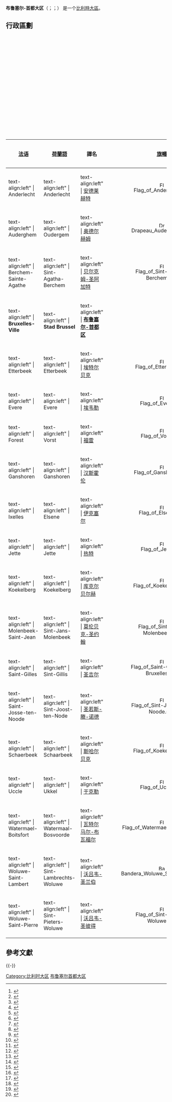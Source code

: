 {{not|布鲁塞尔-首都区|布鲁塞尔}}
{{Infobox settlement
| name                            = 布鲁塞尔-首都大区
| native_name                     = <small>{{native name|nl|Brussels Hoofdstedelijk Gewest}}<br>{{native name|fr|Région de Bruxelles-Capitale}}<br />{{native name|de|Region Brüssel-Hauptstadt}}</small>
| settlement_type                 = {{BEL}}[[大区_(比利时)|大区]]
| image_flag                      = Flag of the Brussels-Capital Region.svg
| flag_size                       = 125px
| flag_link                       = 布魯塞爾-首都大區旗
| image_shield                    = 
| shield_size                     = 
| image_map                       = Brussels-Capital Region in Belgium and Europe.svg
| mapsize                         = 315
| image_map1                      = 
| coordinates                     = 
| subdivision_type                = [[世界政區索引|国家]]
| subdivision_name                = {{BEL}}
| subdivision_type2               = [[社群_(比利时)|社群]]
| subdivision_name2               = {{BE-NL}}<br/>{{BE-FR}}
| established_title               = 成立
| established_date                = 1989年
| seat_type                       = 首府
| seat                            = [[布鲁塞尔|布鲁塞尔]] 
| leader_title                    = 行政部门
| leader_name                     = [[布魯塞爾首都大區政府|布魯塞爾首都大區政府]]
| leader_title1                   = 
| leader_name1                    = 
| leader_title2                   = 
| leader_name2                    = 
| leader_title3                   = 立法机构
| leader_name3                    = [[布魯塞爾首都大區議會|布魯塞爾首都大區議會]]
| leader_title4                   = 
| leader_name4                    = 
| area_total_km2                  = 162.4
| area_footnotes                  = 
| population_total                = 1208542
| population_as_of                = 2019年
| population_density_km2          = auto
| population_footnotes            = 
| demographics_type1              = [[比利时语言|语言]]
| demographics1_footnotes         = <!-- for references: use <ref> tags -->
| demographics1_title1            = [[官方语言|官方语言]]
| demographics1_info1             = [[荷兰语|荷兰语]]<br>[[法语|法语]] 
| demographics1_title2            = 
| demographics1_info2             = 
| timezone1                       = 
| utc_offset1                     = 
| timezone1_DST                   = 
| utc_offset1_DST                 = 
| iso_code                        = BE-BRU
| area_code_type                  = [[NIS编码|NIS编码]]
| area_code                       = 
| anthem                          = 
| blank_name_sec1                 = 
| blank_info_sec1                 = 
| website                         = [http://be.brussels/brussels?set_language=en be.brussels]
| footnotes                       = 
}}
'''布鲁塞尔-首都大区'''（{{lang-fr|Région de Bruxelles-Capitale}}；{{lang-nl|Brussels Hoofdstedelijk Gewest}}；{{lang-de|Region Brüssel-Hauptstadt}}） 是一个[[比利時大區|比利時大區]]。

==行政區劃==
{{Image label begin|image=Brussels-Capital Region blank.svg|float=left|width=300|text=}}
     {{Image label|x=0.24|y=0.55|scale=300|text=[[Anderlecht|<font color="black">'''1'''</font>]]}}
     {{Image label|x=0.8|y=0.67|scale=300|text=[[Auderghem|<font color="black">'''2]]}}
     {{Image label|x=0.2|y=0.33|scale=300|text=[[Sint-Agatha-Berchem|<font color="black">'''3'''</font>]]}}
     {{Image label|x=0.48|y=0.2|scale=300|text=[[City_of_Brussels|<font color="black">'''4'''</font>]]}}
     {{Image label|x=0.56|y=0.725|scale=300|text=[[City_of_Brussels|<font color="black">'''4'''</font>]]}}
     {{Image label|x=0.63|y=0.56|scale=300|text=[[Etterbeek|<font color="black">'''5'''</font>]]}}
     {{Image label|x=0.685|y=0.3|scale=300|text=[[Evere|<font color="black">'''6]]}}
     {{Image label|x=0.328|y=0.67|scale=300|text=[[Forest,_Belgium|<font color="black">'''7'''</font>]]}}
     {{Image label|x=0.25|y=0.27|scale=300|text=[[Ganshoren|<font color="black">'''8'''</font>]]}}
     {{Image label|x=0.475|y=0.64|scale=300|text=[[Ixelles|<font color="black">'''9'''</font>]]}}
     {{Image label|x=0.56|y=0.618|scale=300|text=[[Ixelles|<font color="black">'''9'''</font>]]}}
     {{Image label|x=0.28|y=0.2|scale=300|text=[[Jette|<font color="black">'''10'''</font>]]}}
     {{Image label|x=0.289|y=0.345|scale=300|text=[[Koekelberg|<font color="black">'''11'''</font>]]}}
     {{Image label|x=0.284|y=0.41|scale=300|text=[[Sint-Jans-Molenbeek|<font color="black">'''12'''</font>]]}}
     {{Image label|x=0.41|y=0.585|scale=300|text=[[Saint-Gilles,_Belgium|<font color="black">'''13'''</font>]]}}
     {{Image label|x=0.518|y=0.424|scale=300|text=[[Saint-Josse-ten-Noode|<font color="black">'''14'''</font>]]}}
     {{Image label|x=0.584|y=0.36|scale=300|text=[[Schaerbeek|<font color="black">'''15'''</font>]]}}
     {{Image label|x=0.472|y=0.86|scale=300|text=[[Uccle|<font color="black">'''16'''</font>]]}}
     {{Image label|x=0.75|y=0.84|scale=300|text=[[Watermael-Boitsfort|<font color="black">'''17'''</font>]]}}
     {{Image label|x=0.76|y=0.446|scale=300|text=[[Woluwe-Saint-Lambert|<font color="black">'''18'''</font>]]}}
     {{Image label|x=0.84|y=0.568|scale=300|text=[[Woluwe-Saint-Pierre|<font color="black">'''19'''</font>]]}}
     {{Image label end}}
{|class="wikitable sortable" style="white-space:nowrap"
! [[法语|法语]]
! [[荷蘭語|荷蘭語]]
! 譯名
! class="unsortable" | [[旗幟|旗幟]]
! class="unsortable" | [[紋章|紋章]]
! [[郵遞區號|郵遞區號]]<ref name="code">{{cite web|url=http://www.geonames.org/postalcode-search.html?q=&country=BE|title=Belgium - postal codes|date=2007|publisher=Geonames|accessdate=2008-08-04|archive-date=2020-09-16|archive-url=https://web.archive.org/web/20200916022807/http://www.geonames.org/postalcode-search.html?q=&country=BE|dead-url=no}}</ref>
! style="line-height:70%" | 人口<br /><small>(2007年)</small>
! 面积
! style="line-height:70%" | [[人口密度|人口密度]]<br /><small>(km²)</small>
! class="unsortable" | 谱
! class="unsortable" | #
|-
| text-align:left" | Anderlecht
| text-align:left" | Anderlecht
| text-align:left" | [[安德莱赫特|安德莱赫特]]
| align=center | [[File:Flag_of_Anderlecht.svg|22x15px]]
| align=center | [[File:Anderlecht.jpg|22x15px]]
| 1070
|align="right"| 97501
|<span style="display:none">17.7</span>{{convert|17.7|sqkm|sqmi|1}}
|align="right"| 5501
! <ref>{{cite web|url=http://www.bruxelles.irisnet.be/en/region/region_de_bruxelles-capitale/communes/anderlecht.shtml|title=Anderlecht|date=2004|publisher=CIBG|accessdate=2008-08-07|deadurl=yes|archiveurl=https://web.archive.org/web/20080612015855/http://www.bruxelles.irisnet.be/en/region/region_de_bruxelles-capitale/communes/anderlecht.shtml|archivedate=2008-06-12}}</ref>
| align="center" | 1
|-
|  text-align:left" | Auderghem
|  text-align:left" | Oudergem
|  text-align:left" | [[奥德尔赫姆|奥德尔赫姆]]
| align=center | [[File:Drapeau_Auderghem.svg|22x15px]]
| align=center | [[File:Auderghem.jpg|22x15px]]
| 1160
| align="right" | 29681
| <span style="display:none">09.0</span>{{convert|9.0|sqkm|sqmi|1}}
| align="right" | 3286
! <ref>{{cite web|url=http://www.bruxelles.irisnet.be/en/region/region_de_bruxelles-capitale/communes/auderghem.shtml|title=Auderghem/Oudergem|date=2004|publisher=CIBG|accessdate=2008-08-07|deadurl=yes|archiveurl=https://web.archive.org/web/20080615042248/http://www.bruxelles.irisnet.be/en/region/region_de_bruxelles-capitale/communes/auderghem.shtml|archivedate=2008-06-15}}</ref>
| align="center" | 2
|-
|  text-align:left" | Berchem-Sainte-Agathe
|  text-align:left" | Sint-Agatha-Berchem
|  text-align:left" | [[贝尔克姆-圣阿加特|贝尔克姆-圣阿加特]]
| align=center | [[File:Flag_of_Sint-Agatha-Berchem.svg|22x15px]]
| align=center | [[File:Blason_Berchem-Sainte-Agathe.svg|22x15px]]
| 1082
| align="right" | 20431
| <span style="display:none">02.9</span>{{convert|2.9|sqkm|sqmi|1}}
| align="right" | 6927
! <ref>{{cite web|url=http://www.bruxelles.irisnet.be/en/region/region_de_bruxelles-capitale/communes/berchem-sainte-agathe.shtml|title=Berchem-Sainte-Agathe/Sint-Agatha-Berchem|date=2004|publisher=CIBG|accessdate=2008-08-07|deadurl=yes|archiveurl=https://web.archive.org/web/20081010200259/http://www.bruxelles.irisnet.be/en/region/region_de_bruxelles-capitale/communes/berchem-sainte-agathe.shtml|archivedate=2008-10-10}}</ref>
| align="center" | 3
|-
|  text-align:left" | '''Bruxelles-Ville'''{{ref label|note1|a|a 1}}
|  text-align:left" | '''Stad Brussel'''{{ref label|note1|a|2}}
|  text-align:left" | '''[[布鲁塞尔-首都区|布鲁塞尔-首都区]]'''
| align=center | 
| align=center | [[File:Coat_of_Arms_of_Brussels.svg|22x15px]]
| 1000{{spaces|2}}1130<br />1020{{spaces|2}}1040<br />1120{{spaces|2}}1050
| align="right"| 145917
| <span style="display:none">32.6</span>{{convert|32.6|sqkm|sqmi|1}}
| align="right"| 4475
! <ref>{{cite web|url=http://www.bruxelles.irisnet.be/en/region/region_de_bruxelles-capitale/communes/bruxelles_ville.shtml|title=City of Brussels|date=2004|publisher=CIBG|accessdate=2008-08-07|deadurl=yes|archiveurl=https://web.archive.org/web/20080916111635/http://www.bruxelles.irisnet.be/en/region/region_de_bruxelles-capitale/communes/bruxelles_ville.shtml|archivedate=2008-09-16}}</ref>
| align="center" | 4
|-
|  text-align:left" | Etterbeek
|  text-align:left" | Etterbeek
|  text-align:left" | [[埃特尔贝克|埃特尔贝克]]
| align=center | [[File:Flag_of_Etterbeek.svg|22x15px]]
| align=center | [[File:Etterbeek.jpg|22x15px]]
| 1040
| align="right" | 42342
| <span style="display:none">03.1</span>{{convert|3.1|sqkm|sqmi|1}}
| align="right" | 13445
! <ref>{{cite web|url=http://www.bruxelles.irisnet.be/en/region/region_de_bruxelles-capitale/communes/etterbeek.shtml|title=Etterbeek|date=2004|publisher=CIBG|accessdate=2008-08-07|deadurl=yes|archiveurl=https://web.archive.org/web/20080703062629/http://www.bruxelles.irisnet.be/en/region/region_de_bruxelles-capitale/communes/etterbeek.shtml|archivedate=2008-07-03}}</ref>
| align="center" | 5
|-
|  text-align:left" | Evere
|  text-align:left" | Evere
|  text-align:left" | [[埃韦勒|埃韦勒]]
| align=center | [[File:Flag_of_Evere.svg|22x15px]]
| align=center | [[File:Everewapen.gif|22x15px]]
| 1140
| align="right" | 34128
| <span style="display:none">05.0</span>{{convert|5.0|sqkm|sqmi|1}}
| align="right" | 6801
! <ref>{{cite web|url=http://www.bruxelles.irisnet.be/en/region/region_de_bruxelles-capitale/communes/evere.shtml|title=Evere|date=2004|publisher=CIBG|accessdate=2008-08-07|deadurl=yes|archiveurl=https://web.archive.org/web/20080612015859/http://www.bruxelles.irisnet.be/en/region/region_de_bruxelles-capitale/communes/evere.shtml|archivedate=2008-06-12}}</ref>
| align="center" | 6
|-
|  text-align:left" | Forest
|  text-align:left" | Vorst
|  text-align:left" | [[福雷|福雷]]
| align=center | [[File:Flag_of_Vorst.svg|22x15px]]
| align=center | [[File:Armoiries_Forest.png|22x15px]]
| 1190
| align="right" | 48284
| <span style="display:none">06.2</span>{{convert|6.2|sqkm|sqmi|1}}
| align="right" | 7728
! <ref>{{cite web|url=http://www.bruxelles.irisnet.be/en/region/region_de_bruxelles-capitale/communes/forest.shtml|title=Forest/Vorst|date=2004|publisher=CIBG|accessdate=2008-08-07|deadurl=yes|archiveurl=https://web.archive.org/web/20080930220759/http://www.bruxelles.irisnet.be/en/region/region_de_bruxelles-capitale/communes/forest.shtml|archivedate=2008-09-30}}</ref>
| align="center" | 7
|-
|  text-align:left" | Ganshoren
|  text-align:left" | Ganshoren
|  text-align:left" | [[汉斯霍伦|汉斯霍伦]]
| align=center | [[File:Flag_of_Ganshoren.svg|22x15px]]
| align=center | [[File:Ganshorenwapen.gif|22x15px]]
| 1083
| align="right" | 21395
| <span style="display:none">02.5</span>{{convert|2.5|sqkm|sqmi|1}}
| align="right" | 8714
! <ref>{{cite web|url=http://www.bruxelles.irisnet.be/en/region/region_de_bruxelles-capitale/communes/ganshoren.shtml|title=Ganshoren|date=2004|publisher=CIBG|accessdate=2008-08-07|deadurl=yes|archiveurl=https://web.archive.org/web/20080621142246/http://www.bruxelles.irisnet.be/en/region/region_de_bruxelles-capitale/communes/ganshoren.shtml|archivedate=2008-06-21}}</ref>
| align="center" | 8
|-
|  text-align:left" | Ixelles
|  text-align:left" | Elsene
|  text-align:left" | [[伊克塞尔|伊克塞尔]]
| align=center | [[File:Flag_of_Elsene.svg|22x15px]]
| align=center | [[File:Armoiries_Ixelles.png|22x15px]]
| 1050
| align="right" | 78088
| <span style="display:none">06.3</span>{{convert|6.3|sqkm|sqmi|1}}
| align="right" | 12308
! <ref>{{cite web|url=http://www.bruxelles.irisnet.be/en/region/region_de_bruxelles-capitale/communes/ixelles.shtml|title=Ixelles/Elsene|date=2004|publisher=CIBG|accessdate=2008-08-07|deadurl=yes|archiveurl=https://web.archive.org/web/20080612015521/http://www.bruxelles.irisnet.be/en/region/region_de_bruxelles-capitale/communes/ixelles.shtml|archivedate=2008-06-12}}</ref>
| align="center" | 9
|-
|  text-align:left" | Jette
|  text-align:left" | Jette
|  text-align:left" | [[热特|热特]]
| align=center | [[File:Flag_of_Jette.svg|22x15px]]
| align=center | [[File:Armoiries_Jette.png|22x15px]]
| 1090
| align="right" | 43564
| <span style="display:none">05.0</span>{{convert|5.0|sqkm|sqmi|1}}
| align="right" | 8638
! <ref>{{cite web|url=http://www.bruxelles.irisnet.be/en/region/region_de_bruxelles-capitale/communes/jette.shtml|title=Jette|date=2004|publisher=CIBG|accessdate=2008-08-07|deadurl=yes|archiveurl=https://web.archive.org/web/20080612015904/http://www.bruxelles.irisnet.be/en/region/region_de_bruxelles-capitale/communes/jette.shtml|archivedate=2008-06-12}}</ref>
| align="center" | 10
|-
|  text-align:left" | Koekelberg
|  text-align:left" | Koekelberg
|  text-align:left" | [[库克尔贝尔赫|库克尔贝尔赫]]
| align=center | [[File:Flag_of_Koekelberg.svg|22x15px]]
| align=center | [[File:Koekelberg_arms.GIF|22x15px]]
| 1081
| align="right" | 18541
| <span style="display:none">01.2</span>{{convert|1.2|sqkm|sqmi|1}}
| align="right" | 15814
! <ref>{{cite web|url=http://www.bruxelles.irisnet.be/en/region/region_de_bruxelles-capitale/communes/koekelberg.shtml|title=Koekelberg|date=2004|publisher=CIBG|accessdate=2008-08-07|deadurl=yes|archiveurl=https://web.archive.org/web/20080615042258/http://www.bruxelles.irisnet.be/en/region/region_de_bruxelles-capitale/communes/koekelberg.shtml|archivedate=2008-06-15}}</ref>
| align="center" | 11
|-
|  text-align:left" | Molenbeek-Saint-Jean
|  text-align:left" | Sint-Jans-Molenbeek
|  text-align:left" | [[莫伦贝克-圣约翰|莫伦贝克-圣约翰]]
| align=center | [[File:Flag_of_Sint-Jans-Molenbeek.png|22x15px]]
| align=center | [[File:Coat_of_arms_of_Saint-Jean-de-Molenbeek.jpg|22x15px]]
| 1080
| align="right" | 81632
| <span style="display:none">05.9</span>{{convert|5.9|sqkm|sqmi|1}}
| align="right" | 13855
! <ref>{{cite web|url=http://www.bruxelles.irisnet.be/en/region/region_de_bruxelles-capitale/communes/molenbeek_saint_jean.shtml|title=Molenbeek-Saint-Jean/Sint-Jans-Molenbeek|date=2004|publisher=CIBG|accessdate=2008-08-07|deadurl=yes|archiveurl=https://web.archive.org/web/20080930222132/http://www.bruxelles.irisnet.be/en/region/region_de_bruxelles-capitale/communes/molenbeek_saint_jean.shtml|archivedate=2008-09-30}}</ref>
| align="center" | 12
|-
|  text-align:left" | Saint-Gilles
|  text-align:left" | Sint-Gillis
|  text-align:left" | [[圣吉尔|圣吉尔]]
| align=center | [[File:Flag_of_Saint-Gilles-lez-Bruxelles.svg|22x15px]]
| align=center | [[File:Stgilliswapen.gif|22x15px]]
| 1060
| align="right" | 44767
| <span style="display:none">02.5</span>{{convert|2.5|sqkm|sqmi|1}}
| align="right" | 17731
! <ref>{{cite web|url=http://www.bruxelles.irisnet.be/en/region/region_de_bruxelles-capitale/communes/saint_gilles.shtml|title=Saint-Gilles/Sint-Gillis|date=2004|publisher=CIBG|accessdate=2008-08-07|deadurl=yes|archiveurl=https://web.archive.org/web/20080612003951/http://www.bruxelles.irisnet.be/en/region/region_de_bruxelles-capitale/communes/saint_gilles.shtml|archivedate=2008-06-12}}</ref>
| align="center" | 13
|-
|  text-align:left" | Saint-Josse-ten-Noode
|  text-align:left" | Sint-Joost-ten-Node
|  text-align:left" | [[圣若斯-滕-诺德|圣若斯-滕-诺德]]
| align=center | [[File:Flag_of_Sint-Josse-ten-Noode.svg|22x15px]]
| align=center | [[File:Stjoostwapen.gif|22x15px]]
| 1210
| align="right" | 23785
| <span style="display:none">01.1</span>{{convert|1.1|sqkm|sqmi|1}}
| align="right" | 20822
! <ref>{{cite web|url=http://www.bruxelles.irisnet.be/en/region/region_de_bruxelles-capitale/communes/saint_josse_ten_noode.shtml|title=Saint-Josse-ten-Noode/Sint-Joost-ten-Node|date=2004|publisher=CIBG|accessdate=2008-08-07|deadurl=yes|archiveurl=https://web.archive.org/web/20080914210313/http://www.bruxelles.irisnet.be/en/region/region_de_bruxelles-capitale/communes/saint_josse_ten_noode.shtml|archivedate=2008-09-14}}</ref>
| align="center" | 14
|-
|  text-align:left" | Schaerbeek
|  text-align:left" | Schaarbeek
|  text-align:left" | [[斯哈尔贝克|斯哈尔贝克]]
| align=center | [[File:Flag_of_Koekelberg.svg|22x15px]]
| align=center | 
| 1030
| align="right" | 113493
| <span style="display:none">08.1</span>{{convert|8.1|sqkm|sqmi|1}}
| align="right" | 13943
! <ref>{{cite web|url=http://www.bruxelles.irisnet.be/en/region/region_de_bruxelles-capitale/communes/schaerbeek.shtml|title=Schaerbeek/Schaarbeek|date=2004|publisher=CIBG|accessdate=2008-08-07|deadurl=yes|archiveurl=https://web.archive.org/web/20080930220804/http://www.bruxelles.irisnet.be/en/region/region_de_bruxelles-capitale/communes/schaerbeek.shtml|archivedate=2008-09-30}}</ref>
| align="center" | 15
|-
|  text-align:left" | Uccle
|  text-align:left" | Ukkel
|  text-align:left" | [[于克勒|于克勒]]
| align=center | [[File:Flag_of_Uccle.svg|22x15px]]
| align=center | [[File:Uccle_Blason.svg|22x15px]]
| 1180
| align="right" | 76576
| <span style="display:none">22.9</span>{{convert|22.9|sqkm|sqmi|1}}
| align="right" | 3343
! <ref>{{cite web|url=http://www.bruxelles.irisnet.be/en/region/region_de_bruxelles-capitale/communes/uccle.shtml|title=Uccle|date=2004|publisher=CIBG|accessdate=2008-08-07|deadurl=yes|archiveurl=https://web.archive.org/web/20080927185618/http://www.bruxelles.irisnet.be/en/region/region_de_bruxelles-capitale/communes/uccle.shtml|archivedate=2008-09-27}}</ref>
| align="center" | 16
|-
|  text-align:left" | Watermael-Boitsfort
|  text-align:left" | Watermaal-Bosvoorde
|  text-align:left" | [[瓦特尔马尔-布瓦福尔|瓦特尔马尔-布瓦福尔]]
| align=center | [[File:Flag_of_Watermael-Boitsfort.svg|22x15px]]
| align=center | [[File:Watermaalbosvoordewapen.gif|22x15px]]
| 1170
| align="right" | 24121
| <span style="display:none">12.9</span>{{convert|12.9|sqkm|sqmi|1}}
| align="right" | 1865
! <ref>{{cite web|url=http://www.bruxelles.irisnet.be/en/region/region_de_bruxelles-capitale/communes/watermael_boitsfort.shtml|title=Watermael-Boitsfort/Watermaal-Bosvoorde|date=2004|publisher=CIBG|accessdate=2008-08-07|deadurl=yes|archiveurl=https://web.archive.org/web/20080615124516/http://www.bruxelles.irisnet.be/en/region/region_de_bruxelles-capitale/communes/watermael_boitsfort.shtml|archivedate=2008-06-15}}</ref>
| align="center" | 17
|-
|  text-align:left" | Woluwe-Saint-Lambert
|  text-align:left" | Sint-Lambrechts-Woluwe
|  text-align:left" | [[沃吕韦-圣兰伯|沃吕韦-圣兰伯]]
| align=center | [[File:Bandera_Woluwe_St_Lambert.svg|22x15px]]
| align=center | [[File:Stlambrechtswoluwewapen.gif|22x15px]]
| 1200
| align="right" | 48315
| <span style="display:none">07.2</span>{{convert|7.2|sqkm|sqmi|1}}
| align="right" | 6687
! <ref>{{cite web|url=http://www.bruxelles.irisnet.be/en/region/region_de_bruxelles-capitale/communes/woluwe_saint_lambert.shtml|title=Woluwe-Saint-Lambert/Sint-Lambrechts-Woluwe|date=2004|publisher=CIBG|accessdate=2008-08-07|deadurl=yes|archiveurl=https://web.archive.org/web/20080926151609/http://www.bruxelles.irisnet.be/en/region/region_de_bruxelles-capitale/communes/woluwe_saint_lambert.shtml|archivedate=2008-09-26}}</ref>
| align="center" | 18
|-
|  text-align:left" | Woluwe-Saint-Pierre
|  text-align:left" | Sint-Pieters-Woluwe
|  text-align:left" | [[沃吕韦-圣彼得|沃吕韦-圣彼得]]
| align=center | [[File:Flag_of_Sint-Pieters-Woluwe.svg|22x15px]]
| align=center | [[File:Stpieterswoluwewapen.gif|22x15px]]
| 1150
| align="right" | 38554
| <span style="display:none">08.9</span>{{convert|8.9|sqkm|sqmi|1}}
| align="right" | 4356
! <ref>{{cite web|url=http://www.bruxelles.irisnet.be/en/region/region_de_bruxelles-capitale/communes/woluwe_saint_pierre.shtml|title=Woluwe-Saint-Pierre/Sint-Pieters-Woluwe|date=2004|publisher=CIBG|accessdate=2008-08-07|deadurl=yes|archiveurl=https://web.archive.org/web/20080613084008/http://www.bruxelles.irisnet.be/en/region/region_de_bruxelles-capitale/communes/woluwe_saint_pierre.shtml|archivedate=2008-06-13}}</ref>
| align="center" | 19
|}

== 參考文獻 ==
{{Reflist|30em}}

{{-}}
{{Subdivisions of Belgium}}
{{布鲁塞尔首都大区市区}}

[[Category:比利时大区|Category:比利时大区]]
[[Category:布鲁塞尔首都大区|]]